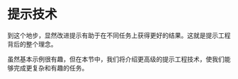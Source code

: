 # 提示技术

到这个地步，显然改进提示有助于在不同任务上获得更好的结果。这就是提示工程背后的整个理念。

虽然基本示例很有趣，但在本节中，我们将介绍更高级的提示工程技术，使我们能够完成更复杂和有趣的任务。